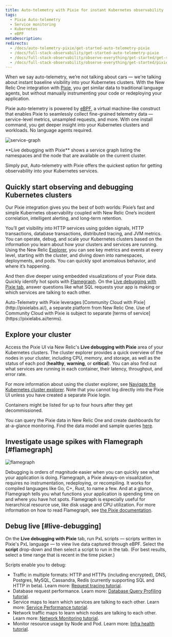 ```yaml
---
title: Auto-telemetry with Pixie for instant Kubernetes observability 
tags:
  - Pixie Auto-telemetry
  - Service monitoring
  - Kubernetes
  - eBPF
metaDescription: 
redirects:
  - /docs/auto-telemetry-pixie/get-started-auto-telemetry-pixie
  - /docs/full-stack-observability/get-started-auto-telemetry-pixie
  - /docs/full-stack-observability/observe-everything/get-started/get-started-auto-telemetry-pixie
  - /docs/full-stack-observability/observe-everything/get-started/pixie-account-link
---
```


When we say auto-telemetry, we’re not talking about cars &mdash; we're talking about instant baseline visibility into your Kubernetes clusters. With the New Relic One integration with [Pixie](https://pixielabs.ai/), you get similar data to traditional language agents, but without manually instrumenting your code or redeploying your application. 

Pixie auto-telemetry is powered by [eBPF](https://ebpf.io/), a virtual machine-like construct that enables Pixie to seamlessly collect fine-grained telemetry data &mdash; service-level metrics, unsampled requests, and more. With one install command, you get deeper insight into your Kubernetes clusters and workloads. No language agents required.

![service-graph](./images/service-graph.png "service graph in live debugger")
<figcaption>
   **Live debugging with Pixie** shows a service graph listing the namespaces and the node that are available on the current cluster. 
</figcaption>

Simply put, Auto-telemetry with Pixie offers the quickest option for getting observability into your Kubernetes services.

## Quickly start observing and debugging Kubernetes clusters 

Our Pixie integration gives you the best of both worlds: Pixie’s fast and simple Kubernetes observability coupled with New Relic One’s incident correlation, intelligent alerting, and long-term retention. 

You’ll get visibility into HTTP services using golden signals, HTTP transactions, database transactions, distributed tracing, and JVM metrics. You can operate, debug, and scale your Kubernetes clusters based on the information you learn about how your clusters and services are running. Using the New Relic [Explorer](/docs/new-relic-one/use-new-relic-one/core-concepts/new-relic-explorer-view-performance-across-apps-services-hosts/), you can see key metrics and events at every level, starting with the cluster, and diving down into namespaces, deployments, and pods. You can quickly spot anomalous behavior, and where it’s happening. 

And then dive deeper using embedded visualizations of your Pixie data. Quickly identify hot spots with [Flamegraph](#flamegraph). On the [Live debugging with Pixie tab](#live-debugging), answer questions like what SQL requests your app is making or which services are talking to each other. 

<Callout variant="important">
Auto-Telemetry with Pixie leverages [Community Cloud with Pixie](http://pixielabs.ai/), a separate platform from New Relic One. Use of Community Cloud with Pixie is subject to separate [terms of service](https://pixielabs.ai/terms).
</Callout>

## Explore your cluster

Access the Pixie UI via New Relic's **Live debugging with Pixie** area of your Kubernetes clusters. The cluster explorer provides a quick overview of the nodes in your cluster, including CPU, memory, and storage, as well as the status of each pod (**healthy**, **warning**, or **critical**). You can also find out what services are running in each container, their latency, throughput, and error rate. 

For more information about using the cluster explorer, see [Navigate the Kubernetes cluster explorer](/docs/integrations/kubernetes-integration/understand-use-data/kubernetes-cluster-explorer/). Note that you cannot log directly into the Pixie UI unless you have created a separate Pixie login. 

<Callout variant="tip">
Containers might be listed for up to four hours after they get decommissioned. 
</Callout>

You can query the Pixie data in New Relic One and create dashboards for at-a-glance monitoring. Find the data model and sample queries [here](/docs/integrations/kubernetes-integration/understand-use-data/auto-telemetry-pixie-data-model).

## Investigate usage spikes with Flamegraph [#flamegraph]

![flamegraph](./images/flamegraph.png "Pixie flamegraph")

Debugging is orders of magnitude easier when you can quickly see what your application is doing. Flamegraph, a Pixie always-on visualization, requires no instrumentation, redeploying, or recompiling. It works for compiled languages like Go, C+, Rust, to name a few. And at a glance, Flamegraph tells you what functions your application is spending time on and where you have hot spots. Flamegraph is especially useful for hierarchical resource use, like disk usage and CPU utilization. For more information on how to read Flamegraph, see [the Pixie documentation](https://docs.pixielabs.ai/tutorials/profiler#reading-the-flamegraph). 


## Debug live [#live-debugging]

On the **Live debugging with Pixie** tab, run PxL scripts &mdash; scripts written in Pixie's PxL language &mdash; to view live data captured through eBPF. Select the **script** drop-down and then select a script to run in the tab. (For best results, select a time range that is recent in the time picker.) 

Scripts enable you to debug: 

* Traffic in multiple formats: HTTP and HTTPs (including encrypted), DNS, Postgres, MySQL, Cassandra, Redis (currently supporting SQL and HTTP in beta). Learn more: [Request tracing tutorial](https://docs.px.dev/tutorials/pixie-101/request-tracing/).
* Database request performance. Learn more: [Database Query Profiling tutorial](https://docs.px.dev/tutorials/pixie-101/database-query-profiling/).
* Service maps to learn which services are talking to each other. Learn more: [Service Performance tutorial](https://docs.px.dev/tutorials/pixie-101/service-performance/). 
* Network traffic maps to learn which nodes are talking to each other. Learn more: [Network Monitoring tutorial](https://docs.px.dev/tutorials/pixie-101/network-monitoring/). 
* Monitor resource usage by Node and Pod. Learn more: [Infra health tutorial](https://docs.px.dev/tutorials/pixie-101/infra-health/).




